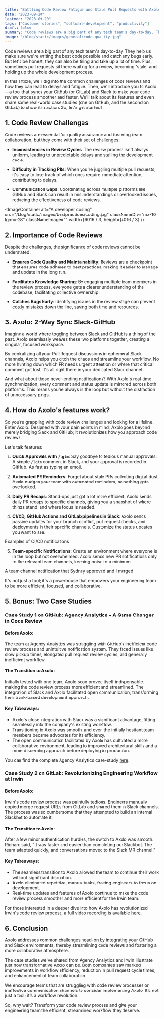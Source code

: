 ```yaml
---
title: "Battling Code Review Fatigue and Stale Pull Requests with Axolo"
date: "2023-09-20"
lastmod: "2023-09-20"
tags: ["Customer-stories", "software-development", "productivity"]
draft: false
summary: "Code reviews are a big part of any tech team's day-to-day. They help us make sure we're writing the best code possible and catch any bugs early. But let's be honest, they can also be tiring and take up a lot of time. Plus, sometimes pull requests sit there waiting for a review, becoming 'stale' and holding up the whole development process. In this article, we'll dig into the common challenges of code reviews and how they can lead to delays and fatigue. "
image: "/blog/static/images/general/code-quality.jpg"
---
```


Code reviews are a big part of any tech team's day-to-day. They help us make sure we're writing the best code possible and catch any bugs early. But let's be honest, they can also be tiring and take up a lot of time. Plus, sometimes pull requests sit there waiting for a review, becoming 'stale' and holding up the whole development process.

In this article, we'll dig into the common challenges of code reviews and how they can lead to delays and fatigue. Then, we'll introduce you to Axolo—a tool that syncs your GitHub (or GitLab) and Slack to make your code review process smoother and faster. We'll talk about its features and even share some real-world case studies (one on GitHub, and the second on GitLab) to show it in action. So, let's get started!

<TOCInline toc={props.toc} toHeading={2} asDisclosure />

## 1. Code Review Challenges

Code reviews are essential for quality assurance and fostering team collaboration, but they come with their set of challenges:

- **Inconsistencies in Review Cycles**: The review process isn't always uniform, leading to unpredictable delays and stalling the development cycle.

- **Difficulty in Tracking PRs**: When you're juggling multiple pull requests, it's easy to lose track of which ones require immediate attention, contributing to delays.

- **Communication Gaps**: Coordinating across multiple platforms like GitHub and Slack can result in misunderstandings or overlooked issues, reducing the effectiveness of code reviews.

<ImageContainer
  alt="A developer coding"
  src="/blog/static/images/bestpractices/coding.jpg"
  classNameDiv="mx-10 lg:mx-28"
  classNameImage=""
  width={6016 / 3}
  height={4016 / 3}
/>

## 2. Importance of Code Reviews

Despite the challenges, the significance of code reviews cannot be understated:

- **Ensures Code Quality and Maintainability**: Reviews are a checkpoint that ensures code adheres to best practices, making it easier to manage and update in the long run.

- **Facilitates Knowledge Sharing**: By engaging multiple team members in the review process, everyone gets a clearer understanding of the codebase, facilitating collective ownership.

- **Catches Bugs Early**: Identifying issues in the review stage can prevent costly mistakes down the line, saving both time and resources.

## 3. Axolo: 2-Way Sync Slack-GitHub

Imagine a world where toggling between Slack and GitHub is a thing of the past. Axolo seamlessly weaves these two platforms together, creating a singular, focused workspace.

By centralizing all your Pull Request discussions in ephemeral Slack channels, Axolo helps you ditch the chaos and streamline your workflow. No more hunting down which PR needs urgent attention or where that critical comment got lost; it's all right there in your dedicated Slack channel.

And what about those never-ending notifications? With Axolo's real-time synchronization, every comment and status update is mirrored across both platforms. This means you're always in the loop but without the distraction of unnecessary pings.

<UserReview />

## 4. How do Axolo's features work?

So you're grappling with code review challenges and looking for a lifeline. Enter Axolo. Designed with your pain points in mind, Axolo goes beyond merely bridging Slack and GitHub; it revolutionizes how you approach code reviews.

Let's talk features:

1. **Quick Approvals with `/lgtm`**: Say goodbye to tedious manual approvals. A simple `/lgtm` comment in Slack, and your approval is recorded in GitHub. As fast as typing an emoji.

2. **Automated PR Reminders**: Forget about stale PRs collecting digital dust. Axolo nudges your team with automated reminders, so nothing gets overlooked.

3. **Daily PR Recaps**: Stand-ups just got a lot more efficient. Axolo sends daily PR recaps to specific channels, giving you a snapshot of where things stand, and where focus is needed.

<ImageContainer
  src="/blog/static/images/changelog/stand-up.png"
  alt="Axolo pull request summary for stand-ups"
  width={1992}
  height={1101}
  classNameDiv="mx-10 lg:-mx-10"
/>

4. **CI/CD, GitHub Actions and GitLab pipelines in Slack**: Axolo sends passive updates for your branch conflict, pull request checks, and deployments in their specific channels. Customize the status updates you want to see.

<ImageContainer
  alt="team channel notification Axolo"
  src="/blog/static/images/bestpractices/cicd.png"
  classNameDiv="mx-10 lg:mx-20"
  classNameImage=""
  width={1732}
  height={780}
/>
<SubImageText classNameDiv="" classNameText="lg:w-88 ">
  Examples of CI/CD notifications
</SubImageText>

5. **Team-specific Notifications**: Create an environment where everyone is in the loop but not overwhelmed. Axolo sends new PR notifications only to the relevant team channels, keeping noise to a minimum.

<ImageContainer
  alt="team channel notification Axolo"
  src="/blog/static/images/irwin/mag.png"
  classNameDiv="mx-10 lg:mx-28"
  classNameImage=""
  width={830}
  height={379}
/>
<SubImageText classNameDiv="" classNameText="lg:w-88 ">
  A team channel notification that Sydney approved and I merged
</SubImageText>

It's not just a tool; it's a powerhouse that empowers your engineering team to be more efficient, focused, and collaborative.

## 5. Bonus: Two Case Studies

### Case Study 1 on GitHub: Agency Analytics - A Game Changer in Code Review

<TopGuestBanner
  text="Blake Acheson is the CTO and cofounder of Agency Analytics. He's been using Axolo for a year. We sat down with him to discuss how Axolo has improved their code review process and reduced their pull request cycle time by 65%."
  imageUrl="/blog/static/images/agencyanalytics/blake-acheson.webp"
/>

#### Before Axolo:

The team at Agency Analytics was struggling with GitHub's inefficient code review process and unintuitive notification system. They faced issues like slow pickup times, elongated pull request review cycles, and generally inefficient workflow.

#### The Transition to Axolo:

Initially tested with one team, Axolo soon proved itself indispensable, making the code review process more efficient and streamlined. The integration of Slack and Axolo facilitated open communication, transforming their trunk-based development approach.

<Callout
  title="The impact of Axolo on Agency Analytics was immediate."
  subtitle="After adopting Axolo, Agency Analytics saw a whopping 65% reduction in their pull request cycle time. The bidirectional communication between Slack and GitHub made code reviews a priority, eliminating delays and facilitating swift deployments to production."
/>

#### Key Takeaways:

- Axolo's close integration with Slack was a significant advantage, fitting seamlessly into the company's existing workflow.
- Transitioning to Axolo was smooth, and even the initially hesitant team members became advocates for its efficiency.
- The open communication facilitated by Axolo has cultivated a more collaborative environment, leading to improved architectural skills and a more discerning approach before deploying to production.

You can find the complete Agency Analytics case-study [here](https://axolo.co/blog/p/how-agency-analytics-reduced-pr-cycle-time-by-65-with-axolo).

### Case Study 2 on GitLab: Revolutionizing Engineering Workflow at Irwin

<TopGuestBanner
  text="Richard Michael is Director of Engineering at Irwin. He has 20 years of background in IT systems all together. We sat down to discuss how Irwin went from building its internal Slackbot to relying on Axolo to automate all their code review tedious tasks."
  imageUrl="/blog/static/images/irwin/richard.png"
/>

#### Before Axolo:

Irwin's code review process was painfully tedious. Engineers manually copied merge request URLs from GitLab and shared them in Slack channels. The process was so cumbersome that they attempted to build an internal Slackbot to automate it.

#### The Transition to Axolo:

After a few minor authentication hurdles, the switch to Axolo was smooth. Richard said, "It was faster and easier than completing our Slackbot. The team adapted quickly, and conversations moved to the Slack MR channel."

<Callout
  title="With Axolo, Irwin's team benefited from increased transparency and visibility."
  subtitle="Notable features like mergeable status, assignment of reviewers, and automatic updates all happened in the dedicated Slack channel. Richard notes, 'These little things have made a huge difference'. One standout use case was the ability to assign reviewers using Axolo's 🔎 reaction feature."
/>

#### Key Takeaways:

- The seamless transition to Axolo allowed the team to continue their work without significant disruption.
- Axolo eliminated repetitive, manual tasks, freeing engineers to focus on development.
- Real-time updates and features of Axolo continue to make the code review process smoother and more efficient for the Irwin team.

For those interested in a deeper dive into how Axolo has revolutionized Irwin's code review process, a full video recording is available [here](https://axolo.co/blog/p/irwin-shift-from-slackbot-to-axolo).

## 6. Conclusion

Axolo addresses common challenges head-on by integrating your GitHub and Slack environments, thereby streamlining code reviews and fostering a more collaborative atmosphere.

The case studies we've shared from Agency Analytics and Irwin illustrate just how transformative Axolo can be. Both companies saw marked improvements in workflow efficiency, reduction in pull request cycle times, and enhancement of team collaboration.

We encourage teams that are struggling with code review processes or ineffective communication channels to consider implementing Axolo. It’s not just a tool; it’s a workflow revolution.

So, why wait? Transform your code review process and give your engineering team the efficient, streamlined workflow they deserve.

<CTABanner type="try" />
